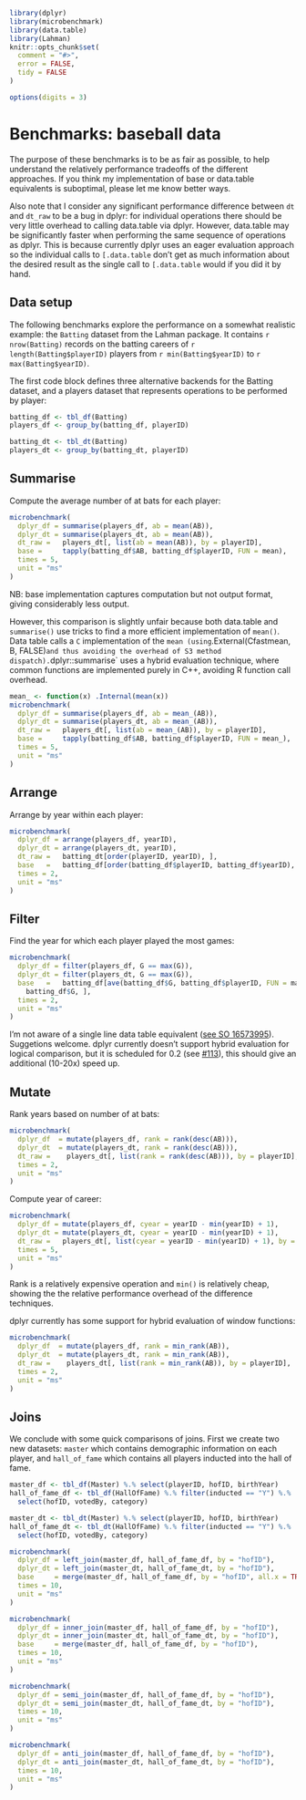 <!--
%\VignetteEngine{knitr}
%\VignetteIndexEntry{Baseball benchmarks}
-->

```r
library(dplyr)
library(microbenchmark)
library(data.table)
library(Lahman)
knitr::opts_chunk$set(
  comment = "#>",
  error = FALSE,
  tidy = FALSE
)

options(digits = 3)
```

# Benchmarks: baseball data

The purpose of these benchmarks is to be as fair as possible, to help understand the relatively performance tradeoffs of the different approaches. If you think my implementation of base or data.table equivalents is suboptimal, please let me know better ways.

Also note that I consider any significant performance difference between `dt` and `dt_raw` to be a bug in dplyr: for individual operations there should be very little overhead to calling data.table via dplyr. However, data.table may be significantly faster when performing the same sequence of operations as dplyr. This is because currently dplyr uses an eager evaluation approach so the individual calls to `[.data.table` don't get as much information about the desired result as the single call to `[.data.table` would if you did it by hand.

## Data setup

The following benchmarks explore the performance on a somewhat realistic example: the `Batting` dataset from the Lahman package. It contains `r nrow(Batting)` records on the batting careers of `r length(Batting$playerID)` players from `r min(Batting$yearID)` to `r max(Batting$yearID)`.

The first code block defines three alternative backends for the Batting dataset, and a players dataset that represents operations to be performed by player:

```r
batting_df <- tbl_df(Batting)
players_df <- group_by(batting_df, playerID)

batting_dt <- tbl_dt(Batting)
players_dt <- group_by(batting_dt, playerID)
```

## Summarise

Compute the average number of at bats for each player:

```r
microbenchmark(
  dplyr_df = summarise(players_df, ab = mean(AB)),
  dplyr_dt = summarise(players_dt, ab = mean(AB)),
  dt_raw =   players_dt[, list(ab = mean(AB)), by = playerID],
  base =     tapply(batting_df$AB, batting_df$playerID, FUN = mean),
  times = 5, 
  unit = "ms"
)
```

NB: base implementation captures computation but not output format, giving considerably less output.

However, this comparison is slightly unfair because both data.table and `summarise()` use tricks to find a more efficient implementation of `mean()`. Data table calls a `C` implementation of the `mean (using `.External(Cfastmean, B, FALSE)`  and thus avoiding the overhead of S3 method dispatch). `dplyr::summarise` uses a hybrid evaluation technique, where common functions are implemented purely in C++, avoiding R function call overhead.

```r
mean_ <- function(x) .Internal(mean(x))
microbenchmark(
  dplyr_df = summarise(players_df, ab = mean_(AB)),
  dplyr_dt = summarise(players_dt, ab = mean_(AB)),
  dt_raw =   players_dt[, list(ab = mean_(AB)), by = playerID],
  base =     tapply(batting_df$AB, batting_df$playerID, FUN = mean_),
  times = 5, 
  unit = "ms"
)
```

## Arrange

Arrange by year within each player:

```r
microbenchmark(
  dplyr_df = arrange(players_df, yearID),
  dplyr_dt = arrange(players_dt, yearID),
  dt_raw =   batting_dt[order(playerID, yearID), ],
  base   =   batting_df[order(batting_df$playerID, batting_df$yearID), ],
  times = 2, 
  unit = "ms"
)  
```

## Filter

Find the year for which each player played the most games:

```r
microbenchmark(
  dplyr_df = filter(players_df, G == max(G)),
  dplyr_dt = filter(players_dt, G == max(G)),
  base   =   batting_df[ave(batting_df$G, batting_df$playerID, FUN = max) ==
    batting_df$G, ],
  times = 2, 
  unit = "ms"  
)
```

I'm not aware of a single line data table equivalent ([see SO 16573995](http://stackoverflow.com/questions/16573995/)). Suggetions welcome.  dplyr currently doesn't support hybrid evaluation for logical comparison, but it is scheduled for 0.2 (see [#113](https://github.com/hadley/dplyr/issues/113)), this should give an additional (10-20x) speed up.

## Mutate

Rank years based on number of at bats:

```r
microbenchmark(
  dplyr_df  = mutate(players_df, rank = rank(desc(AB))),
  dplyr_dt  = mutate(players_dt, rank = rank(desc(AB))),
  dt_raw =    players_dt[, list(rank = rank(desc(AB))), by = playerID],
  times = 2, 
  unit = "ms"
)
```

Compute year of career:

```r
microbenchmark(
  dplyr_df = mutate(players_df, cyear = yearID - min(yearID) + 1),
  dplyr_dt = mutate(players_dt, cyear = yearID - min(yearID) + 1),
  dt_raw =   players_dt[, list(cyear = yearID - min(yearID) + 1), by = playerID],
  times = 5, 
  unit = "ms"
)
```

Rank is a relatively expensive operation and `min()` is relatively cheap, showing the the relative performance overhead of the difference techniques.

dplyr currently has some support for hybrid evaluation of window functions:

```r
microbenchmark(
  dplyr_df  = mutate(players_df, rank = min_rank(AB)),
  dplyr_dt  = mutate(players_dt, rank = min_rank(AB)),
  dt_raw =    players_dt[, list(rank = min_rank(AB)), by = playerID],
  times = 2, 
  unit = "ms"
)
```

## Joins

We conclude with some quick comparisons of joins. First we create two new datasets: `master` which contains demographic information on each player, and `hall_of_fame` which contains all players inducted into the hall of fame.

```r
master_df <- tbl_df(Master) %.% select(playerID, hofID, birthYear)
hall_of_fame_df <- tbl_df(HallOfFame) %.% filter(inducted == "Y") %.% 
  select(hofID, votedBy, category)

master_dt <- tbl_dt(Master) %.% select(playerID, hofID, birthYear)
hall_of_fame_dt <- tbl_dt(HallOfFame) %.% filter(inducted == "Y") %.% 
  select(hofID, votedBy, category)
```


```r
microbenchmark(
  dplyr_df = left_join(master_df, hall_of_fame_df, by = "hofID"),
  dplyr_dt = left_join(master_dt, hall_of_fame_dt, by = "hofID"),
  base     = merge(master_df, hall_of_fame_df, by = "hofID", all.x = TRUE),
  times = 10, 
  unit = "ms"
)

microbenchmark(
  dplyr_df = inner_join(master_df, hall_of_fame_df, by = "hofID"),
  dplyr_dt = inner_join(master_dt, hall_of_fame_dt, by = "hofID"),
  base     = merge(master_df, hall_of_fame_df, by = "hofID"),
  times = 10, 
  unit = "ms"
)

microbenchmark(
  dplyr_df = semi_join(master_df, hall_of_fame_df, by = "hofID"),
  dplyr_dt = semi_join(master_dt, hall_of_fame_dt, by = "hofID"),
  times = 10, 
  unit = "ms"
)

microbenchmark(
  dplyr_df = anti_join(master_df, hall_of_fame_df, by = "hofID"),
  dplyr_dt = anti_join(master_dt, hall_of_fame_dt, by = "hofID"),
  times = 10, 
  unit = "ms"
)
```
